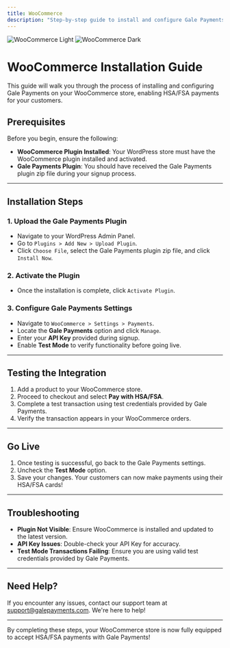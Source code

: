 ```yaml
---
title: WooCommerce 
description: "Step-by-step guide to install and configure Gale Payments for WooCommerce"
---
```


<img
  className="block dark:hidden"
  src="/images/woocommerce-light.svg"
  alt="WooCommerce Light"
/>
<img
  className="hidden dark:block"
  src="/images/woocommerce-dark.svg"
  alt="WooCommerce Dark"
/>

# WooCommerce Installation Guide

This guide will walk you through the process of installing and configuring Gale Payments on your WooCommerce store, enabling HSA/FSA payments for your customers.

## Prerequisites

Before you begin, ensure the following:
- **WooCommerce Plugin Installed**: Your WordPress store must have the WooCommerce plugin installed and activated.
- **Gale Payments Plugin**: You should have received the Gale Payments plugin zip file during your signup process.

---

## Installation Steps

### 1. Upload the Gale Payments Plugin
- Navigate to your WordPress Admin Panel.
- Go to `Plugins > Add New > Upload Plugin`.
- Click `Choose File`, select the Gale Payments plugin zip file, and click `Install Now`.

### 2. Activate the Plugin
- Once the installation is complete, click `Activate Plugin`.

### 3. Configure Gale Payments Settings
- Navigate to `WooCommerce > Settings > Payments`.
- Locate the **Gale Payments** option and click `Manage`.
- Enter your **API Key** provided during signup.
- Enable **Test Mode** to verify functionality before going live.

---

## Testing the Integration

1. Add a product to your WooCommerce store.
2. Proceed to checkout and select **Pay with HSA/FSA**.
3. Complete a test transaction using test credentials provided by Gale Payments.
4. Verify the transaction appears in your WooCommerce orders.

---

## Go Live

1. Once testing is successful, go back to the Gale Payments settings.
2. Uncheck the **Test Mode** option.
3. Save your changes. Your customers can now make payments using their HSA/FSA cards!

---

## Troubleshooting

- **Plugin Not Visible**: Ensure WooCommerce is installed and updated to the latest version.
- **API Key Issues**: Double-check your API Key for accuracy.
- **Test Mode Transactions Failing**: Ensure you are using valid test credentials provided by Gale Payments.

---

## Need Help?

If you encounter any issues, contact our support team at [support@galepayments.com](mailto:support@galepayments.com). We're here to help!

---

By completing these steps, your WooCommerce store is now fully equipped to accept HSA/FSA payments with Gale Payments!
